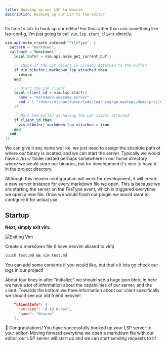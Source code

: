 ```yaml
---
title: Hooking up our LSP to Neovim 
description: Hooking up our LSP to the editor
---
```



Its time to talk to hook up our editor!
For this rather than use something like lsp-config, I'm just going to call `vim.lsp.start_client` directly.

```lua
vim.api.nvim_create_autocmd("FileType", {
  pattern = "markdown",
  callback = function()
    local bufnr = vim.api.nvim_get_current_buf()

    -- Check if the LSP client is already attached to the buffer
    if vim.b[bufnr].markdown_lsp_attached then
      return
    end

    -- Start the LSP client
    local client_id = vim.lsp.start({
      name = "markdown-awesome-server",
      cmd = { "/Users/michaelduren/Code/learning/go-meetups/demo-proj/demo_lsp" },
    })

    -- Mark the buffer as having the LSP client attached
    if client_id then
      vim.b[bufnr].markdown_lsp_attached = true
    end
  end,
})
```


We can give it any name we like, we just need to assign the absolute path of where our binary is located, and we can start the server.
Typically we would have a `/bin/` folder nested perhaps somewhere in our home directory where we would store our binaries, but for development it's nice to have it in the project directory.

<Aside>
    Although this neovim configuration will work for development, it will create a new server instance for every markdown file we open.
    This is because we are starting the server on the FileType event, which is triggered everytime we open a new file.
    Once we would finish our plugin we would want to configure it for actual use.
</Aside>


## Startup

**Next, simply exit vim.**

![Exiting Vim](../../../assets/exit-vim.jpg)

Create a markdown file (I have neovim aliased to vim)

```bash
touch test.md && vim test.md
```

You can add some contents if you would like, but that's it lets go check our logs in our project!

About four lines in after "initialize" we should see a huge json blob.
In here we have a lot of information about the capabilities of our server, and the client.
Towards the bottom we have information about our client specifically we should see our old friend neovim!

```json
    "clientInfo": {
      "version": "0.10.0-dev",
      "name": "Neovim"
    },
```

🎉 Congratulations! You have successfully hooked up your LSP server to your editor!
Moving forward everytime we open a markdown file with our editor, our LSP server will start up and we can start sending requests to it! 
